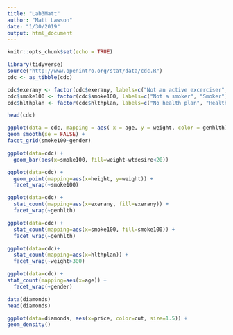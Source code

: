 ```yaml
---
title: "Lab3Matt"
author: "Matt Lawson"
date: "1/30/2019"
output: html_document
---
```


```r
knitr::opts_chunk$set(echo = TRUE)
```



```r
library(tidyverse)
source("http://www.openintro.org/stat/data/cdc.R")
cdc <- as_tibble(cdc)
```

```r
cdc$exerany <- factor(cdc$exerany, labels=c("Not an active excerciser", "Active excerciser"))
cdc$smoke100 <- factor(cdc$smoke100, labels=c("Not a smoker", "Smoker"))
cdc$hlthplan <- factor(cdc$hlthplan, labels=c("No health plan", "Health plan"))
```


```r
head(cdc)
```
```r
ggplot(data = cdc, mapping = aes( x = age, y = weight, color = genhlth)) +
geom_smooth(se = FALSE) +
facet_grid(smoke100~gender)
```
```r
ggplot(data=cdc) +
  geom_bar(aes(x=smoke100, fill=weight-wtdesire<20))
```


```r
ggplot(data=cdc) + 
  geom_point(mapping=aes(x=height, y=weight)) +
  facet_wrap(~smoke100)
```

```r
ggplot(data=cdc) +
  stat_count(mapping=aes(x=exerany, fill=exerany)) +
  facet_wrap(~genhlth)
```

```r
ggplot(data=cdc) +
  stat_count(mapping=aes(x=smoke100, fill=smoke100)) +
  facet_wrap(~genhlth)
```



```r
ggplot(data=cdc)+
  stat_count(mapping=aes(x=hlthplan)) +
  facet_wrap(~weight>300)
```


```r
ggplot(data=cdc) + 
stat_count(mapping=aes(x=age)) + 
  facet_wrap(~gender)
```



```r
data(diamonds)
head(diamonds)
```

```r
ggplot(data=diamonds, aes(x=price, color=cut, size=1.5)) +
geom_density()
```


